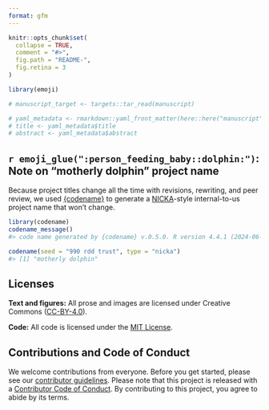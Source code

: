 ```yaml
---
format: gfm
---
```


<!-- README.md is generated from README.qmd. Please edit that file -->

```r
knitr::opts_chunk$set(
  collapse = TRUE,
  comment = "#>",
  fig.path = "README-",
  fig.retina = 3
)

library(emoji)

# manuscript_target <- targets::tar_read(manuscript)

# yaml_metadata <- rmarkdown::yaml_front_matter(here::here("manuscript", "manuscript.qmd"))
# title <- yaml_metadata$title
# abstract <- yaml_metadata$abstract
```


## `r emoji_glue(":person_feeding_baby::dolphin:")`: Note on "motherly dolphin" project name

Because project titles change all the time with revisions, rewriting, and peer review, we used [{codename}](http://svmiller.com/codename/) to generate a [NICKA](https://en.wikipedia.org/wiki/List_of_U.S._Department_of_Defense_and_partner_code_names)-style internal-to-us project name that won’t change.

```r
library(codename)
codename_message()
#> code name generated by {codename} v.0.5.0. R version 4.4.1 (2024-06-14).

codename(seed = "990 rdd trust", type = "nicka")
#> [1] "motherly dolphin"
```


## Licenses

**Text and figures:** All prose and images are licensed under Creative Commons ([CC-BY-4.0](http://creativecommons.org/licenses/by/4.0/)).

**Code:** All code is licensed under the [MIT License](LICENSE.md).


## Contributions and Code of Conduct

We welcome contributions from everyone. Before you get started, please see our [contributor guidelines](CONTRIBUTING.md). Please note that this project is released with a [Contributor Code of Conduct](https://contributor-covenant.org/version/2/0/CODE_OF_CONDUCT.html). By contributing to this project, you agree to abide by its terms.
